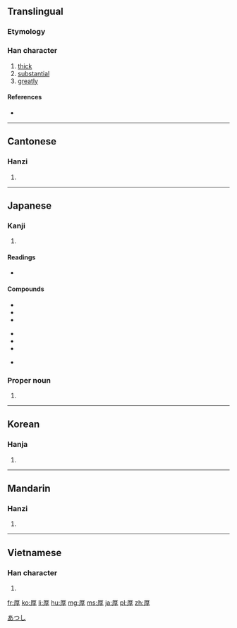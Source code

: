 ==Translingual==

===Etymology===
{{Han compound|厂|𣆪|ls=ic}}

===Han character===
{{Han char|rn=27|rad=厂|as=07|sn=9|four=7124<sub>7</sub>|canj=一日弓木 (MAND)}}

# [[thick]]
# [[substantial]]
# [[greatly]]

====References====
* {{Han ref|kx=0161.260|dkj=02949|dj=0368.060|hdz=10072.060|uh=539A|ud=21402|bh=AB70|bd=43888}}

----

==Cantonese==

===Hanzi===
{{yue-hanzi|jyut=|y=hau5}}

# {{defn|lang=yue|sort=厂07}}

----

==Japanese==

===Kanji===
{{ja-kanji|grade=5|rs=厂07}}

# {{defn|lang=ja|sort=厂07}}

====Readings====
* {{ja-readings|on=[[こう]] ([[kō]])|kun=[[あつい]] ([[厚い]], [[atsui]])}}

====Compounds====
{{top3}}
*{{l|ja|sc=Jpan|温厚|tr=おんこう, onkō}}
*{{l|ja|sc=Jpan|厚顔無恥|tr=こうがんむち, kōganmuchi}}
*{{l|ja|sc=Jpan|深厚|tr=しんこう, shinkō}}
{{mid3}}
*{{l|ja|sc=Jpan|厚生|tr=こうせい, kōsei}}
*{{l|ja|sc=Jpan|厚労省|tr=こうろうしょう, kōrōshō}}
*{{l|ja|sc=Jpan|厚労相|tr=こうろうしょう, kōrōshō}}
{{mid3}}
*{{l|ja|sc=Jpan|氷厚|tr=ひょうこう, hyōkō}}
{{bottom}}

===Proper noun===
{{ja-pos|k|proper|hira=あつし|rom=Atsushi}}

# {{given name|male|lang=ja}}

[[Category:Japanese male given names|あつし]]

----

==Korean==

===Hanja===
{{ko-hanja|hangeul=후|rv=hu|mr=hu}}

# {{defn|lang=ko|sort=厂07}}

----

==Mandarin==

===Hanzi===
{{cmn-hanzi|pin=[[hòu]] ([[hou4]])|wg=hou<sup>4</sup>}}

# {{defn|lang=cmn|sort=厂07}}

----

==Vietnamese==

===Han character===
{{vi-hantu|[[hậu]]|rs=厂07}}

# {{defn|lang=vi|sort=厂07}}

[[fr:厚]]
[[ko:厚]]
[[li:厚]]
[[hu:厚]]
[[mg:厚]]
[[ms:厚]]
[[ja:厚]]
[[pl:厚]]
[[zh:厚]]